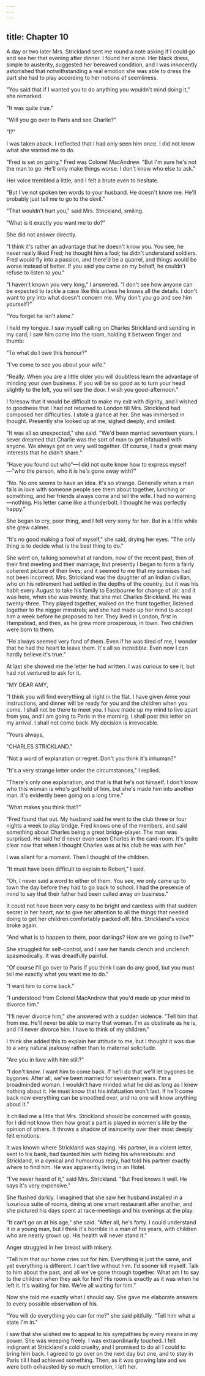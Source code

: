 ```yaml
---
---
---
```

title: Chapter 10
---

A day or two later Mrs. Strickland sent me round a note asking if I could go and see her that evening after dinner. I found her alone. Her black dress, simple to austerity, suggested her bereaved condition, and I was innocently astonished that notwithstanding a real emotion she was able to dress the part she had to play according to her notions of seemliness.

"You said that if I wanted you to do anything you wouldn't mind doing it," she remarked.

"It was quite true."

"Will you go over to Paris and see Charlie?"

"I?"

I was taken aback. I reflected that I had only seen him once. I did not know what she wanted me to do.

"Fred is set on going." Fred was Colonel MacAndrew. "But I'm sure he's not the man to go. He'll only make things worse. I don't know who else to ask."

Her voice trembled a little, and I felt a brute even to hesitate.

"But I've not spoken ten words to your husband. He doesn't know me. He'll probably just tell me to go to the devil."

"That wouldn't hurt you," said Mrs. Strickland, smiling.

"What is it exactly you want me to do?"

She did not answer directly.

"I think it's rather an advantage that he doesn't know you. You see, he never really liked Fred; he thought him a fool; he didn't understand soldiers. Fred would fly into a passion, and there'd be a quarrel, and things would be worse instead of better. If you said you came on my behalf, he couldn't refuse to listen to you."

"I haven't known you very long," I answered. "I don't see how anyone can be expected to tackle a case like this unless he knows all the details. I don't want to pry into what doesn't concern me. Why don't you go and see him yourself?"

"You forget he isn't alone."

I held my tongue. I saw myself calling on Charles Strickland and sending in my card; I saw him come into the room, holding it between finger and thumb:

"To what do I owe this honour?"

"I've come to see you about your wife."

"Really. When you are a little older you will doubtless learn the advantage of minding your own business. If you will be so good as to turn your head slightly to the left, you will see the door. I wish you good-afternoon."

I foresaw that it would be difficult to make my exit with dignity, and I wished to goodness that I had not returned to London till Mrs. Strickland had composed her difficulties. I stole a glance at her. She was immersed in thought. Presently she looked up at me, sighed deeply, and smiled.

"It was all so unexpected," she said. "We'd been married seventeen years. I sever dreamed that Charlie was the sort of man to get infatuated with anyone. We always got on very well together. Of course, I had a great many interests that he didn't share."

"Have you found out who"—I did not quite know how to express myself—"who the person, who it is he's gone away with?"

"No. No one seems to have an idea. It's so strange. Generally when a man falls in love with someone people see them about together, lunching or something, and her friends always come and tell the wife. I had no warning—nothing. His letter came like a thunderbolt. I thought he was perfectly happy."

She began to cry, poor thing, and I felt very sorry for her. But in a little while she grew calmer.

"It's no good making a fool of myself," she said, drying her eyes. "The only thing is to decide what is the best thing to do."

She went on, talking somewhat at random, now of the recent past, then of their first meeting and their marriage; but presently I began to form a fairly coherent picture of their lives; and it seemed to me that my surmises had not been incorrect. Mrs. Strickland was the daughter of an Indian civilian, who on his retirement had settled in the depths of the country, but it was his habit every August to take his family to Eastbourne for change of air; and it was here, when she was twenty, that she met Charles Strickland. He was twenty-three. They played together, walked on the front together, listened together to the nigger minstrels; and she had made up her mind to accept him a week before he proposed to her. They lived in London, first in Hampstead, and then, as he grew more prosperous, in town. Two children were born to them.

"He always seemed very fond of them. Even if he was tired of me, I wonder that he had the heart to leave them. It's all so incredible. Even now I can hardly believe it's true."

At last she showed me the letter he had written. I was curious to see it, but had not ventured to ask for it.

"MY DEAR AMY,

"I think you will find everything all right in the flat. I have given Anne your instructions, and dinner will be ready for you and the children when you come. I shall not be there to meet you. I have made up my mind to live apart from you, and I am going to Paris in the morning. I shall post this letter on my arrival. I shall not come back. My decision is irrevocable.

"Yours always,

"CHARLES STRICKLAND."

"Not a word of explanation or regret. Don't you think it's inhuman?"

"It's a very strange letter under the circumstances," I replied.

"There's only one explanation, and that is that he's not himself. I don't know who this woman is who's got hold of him, but she's made him into another man. It's evidently been going on a long time."

"What makes you think that?"

"Fred found that out. My husband said he went to the club three or four nights a week to play bridge. Fred knows one of the members, and said something about Charles being a great bridge-player. The man was surprised. He said he'd never even seen Charles in the card-room. It's quite clear now that when I thought Charles was at his club he was with her."

I was silent for a moment. Then I thought of the children.

"It must have been difficult to explain to Robert," I said.

"Oh, I never said a word to either of them. You see, we only came up to town the day before they had to go back to school. I had the presence of mind to say that their father had been called away on business."

It could not have been very easy to be bright and careless with that sudden secret in her heart, nor to give her attention to all the things that needed doing to get her children comfortably packed off. Mrs. Strickland's voice broke again.

"And what is to happen to them, poor darlings? How are we going to live?"

She struggled for self-control, and I saw her hands clench and unclench spasmodically. It was dreadfully painful.

"Of course I'll go over to Paris if you think I can do any good, but you must tell me exactly what you want me to do."

"I want him to come back."

"I understood from Colonel MacAndrew that you'd made up your mind to divorce him."

"I'll never divorce him," she answered with a sudden violence. "Tell him that from me. He'll never be able to marry that woman. I'm as obstinate as he is, and I'll never divorce him. I have to think of my children."

I think she added this to explain her attitude to me, but I thought it was due to a very natural jealousy rather than to maternal solicitude.

"Are you in love with him still?"

"I don't know. I want him to come back. If he'll do that we'll let bygones be bygones. After all, we've been married for seventeen years. I'm a broadminded woman. I wouldn't have minded what he did as long as I knew nothing about it. He must know that his infatuation won't last. If he'll come back now everything can be smoothed over, and no one will know anything about it."

It chilled me a little that Mrs. Strickland should be concerned with gossip, for I did not know then how great a part is played in women's life by the opinion of others. It throws a shadow of insincerity over their most deeply felt emotions.

It was known where Strickland was staying. His partner, in a violent letter, sent to his bank, had taunted him with hiding his whereabouts: and Strickland, in a cynical and humourous reply, had told his partner exactly where to find him. He was apparently living in an Hotel.

"I've never heard of it," said Mrs. Strickland. "But Fred knows it well. He says it's very expensive."

She flushed darkly. I imagined that she saw her husband installed in a luxurious suite of rooms, dining at one smart restaurant after another, and she pictured his days spent at race-meetings and his evenings at the play.

"It can't go on at his age," she said. "After all, he's forty. I could understand it in a young man, but I think it's horrible in a man of his years, with children who are nearly grown up. His health will never stand it."

Anger struggled in her breast with misery.

"Tell him that our home cries out for him. Everything is just the same, and yet everything is different. I can't live without him. I'd sooner kill myself. Talk to him about the past, and all we've gone through together. What am I to say to the children when they ask for him? His room is exactly as it was when he left it. It's waiting for him. We're all waiting for him."

Now she told me exactly what I should say. She gave me elaborate answers to every possible observation of his.

"You will do everything you can for me?" she said pitifully. "Tell him what a state I'm in."

I saw that she wished me to appeal to his sympathies by every means in my power. She was weeping freely. I was extraordinarily touched. I felt indignant at Strickland's cold cruelty, and I promised to do all I could to bring him back. I agreed to go over on the next day but one, and to stay in Paris till I had achieved something. Then, as it was growing late and we were both exhausted by so much emotion, I left her.